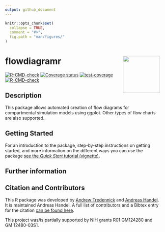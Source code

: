 ```yaml
---
output: github_document
---
```


<!-- README.md is generated from README.Rmd. Please edit that file -->

```r
knitr::opts_chunk$set(
  collapse = TRUE,
  comment = "#>",
  fig.path = "man/figures/"
)
```

# flowdiagramr <img src="man/figures/logo.png" align="right" alt="" width="120" />


<!-- badges: start -->
[![R-CMD-check](https://github.com/andreashandel/flowdiagramr/workflows/R-CMD-check/badge.svg)](https://github.com/andreashandel/flowdiagramr/actions)
[![Coverage status](https://codecov.io/gh/andreashandel/flowdiagramr/branch/master/graph/badge.svg?token=OGO3sVEcPD)](https://codecov.io/gh/andreashandel/flowdiagramr)
[![test-coverage](https://github.com/andreashandel/flowdiagramr/workflows/test-coverage/badge.svg)](https://github.com/andreashandel/flowdiagramr/actions)
[![R-CMD-check](https://github.com/andreashandel/modeldiagram/workflows/R-CMD-check/badge.svg)](https://github.com/andreashandel/modeldiagram/actions)
<!-- badges: end -->


## Description
This package allows automated creation of flow diagrams for compartmental simulation models using ggplot. 
Other types of flow charts are also supported.

## Getting Started

For an introduction to the package, step-by-step instructions on getting started, and more information on the different ways you can use the package [see the _Quick Start_ tutorial (vignette)](./articles/A_quickstart.html).


## Further information
 

## Citation and Contributors

This R package was developed by [Andrew Tredennick]( https://atredennick.github.io/) and [Andreas Handel](https://www.andreashandel.com/). It is maintained Andreas Handel. A full list of contributors and a Bibtex entry for the citation [can be found here](https://andreashandel.github.io/flowdiagramr/authors.html).

This project was/is partially supported by NIH grants R01 GM124280 and GM 12480-03S1. 
